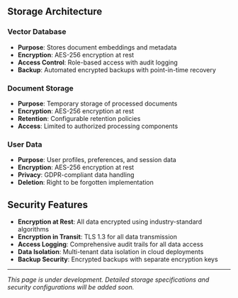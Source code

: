 ## Storage Architecture

### Vector Database
- **Purpose**: Stores document embeddings and metadata
- **Encryption**: AES-256 encryption at rest
- **Access Control**: Role-based access with audit logging
- **Backup**: Automated encrypted backups with point-in-time recovery

### Document Storage
- **Purpose**: Temporary storage of processed documents
- **Encryption**: AES-256 encryption at rest
- **Retention**: Configurable retention policies
- **Access**: Limited to authorized processing components

### User Data
- **Purpose**: User profiles, preferences, and session data
- **Encryption**: AES-256 encryption at rest
- **Privacy**: GDPR-compliant data handling
- **Deletion**: Right to be forgotten implementation

## Security Features

- **Encryption at Rest**: All data encrypted using industry-standard algorithms
- **Encryption in Transit**: TLS 1.3 for all data transmission
- **Access Logging**: Comprehensive audit trails for all data access
- **Data Isolation**: Multi-tenant data isolation in cloud deployments
- **Backup Security**: Encrypted backups with separate encryption keys

---

*This page is under development. Detailed storage specifications and security configurations will be added soon.* 